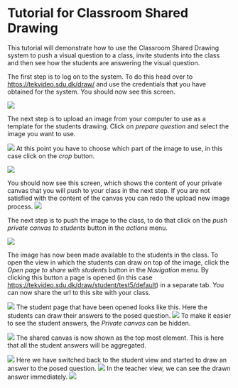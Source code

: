 # Tutorial for Classroom Shared Drawing {#tutorial}

This tutorial will demonstrate how to use the Classroom Shared Drawing
system to push a visual question to a class, invite students into the class 
and then see how the students are answering the visual question.

The first step is to log on to the system. 
To do this head over to <https://tekvideo.sdu.dk/draw/> and use the credentials
that you have obtained for the system.
You should now see this screen.

![](pic/tutorial/005_logged_in.png)

The next step is to upload an image from your computer to use as a template for 
the students drawing. Click on *prepare question* and select the image you want 
to use.

![](pic/tutorial/010_prepare_question.png)
At this point you have to choose which part of the image to use, 
in this case click on the *crop* button.

![](pic/tutorial/015_crop_image.png)

You should now see this screen, which shows the content of your private canvas 
that you will push to your class in the next step. 
If you are not satisfied with the content of the canvas you can redo the 
upload new image process.
![](pic/tutorial/020_ready_to_push.png)

The next step is to push the image to the class, to do that click on the 
*push private canvas to students* button in the *actions* menu.

![](pic/tutorial/025_pushing.png)

The image has now been made available to the students in the class. 
To open the view in which the students can draw on top of the image, 
click the *Open page to share with students* button in the *Navigation* menu.
By clicking this button a page is opened (in this case 
<https://tekvideo.sdu.dk/draw/student/test5/default>) in a separate tab.
You can now share the url to this site with your class.

![](pic/tutorial/030_open_student_page.png)
The student page that have been opened looks like this. 
Here the students can draw their answers to the posed question.
![](pic/tutorial/035_student_page.png)
To make it easier to see the student answers, the *Private canvas* can be hidden.

![](pic/tutorial/040_hide_private_canvas.png)
The shared canvas is now shown as the top most element. 
This is here that all the student answers will be aggregated.

![](pic/tutorial/045_private_canvas_is_now_hidden.png)
Here we have switched back to the student view and started to draw an
answer to the posed question.
![](pic/tutorial/050_student_draws_an_answer.png)
In the teacher view, we can see the drawn answer immediately.
![](pic/tutorial/055_teacher_sees_student_answer.png)


